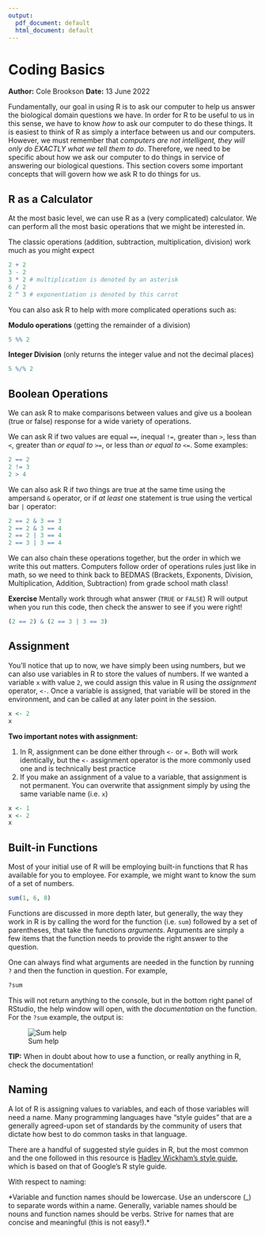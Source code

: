 ```yaml
---
output:
  pdf_document: default
  html_document: default
---
```

# Coding Basics
**Author:** Cole Brookson
**Date:** 13 June 2022

Fundamentally, our goal in using R is to ask our computer to help us answer the biological domain questions we have. In order for R to be useful to us in this sense, we have to know *how* to ask our computer to do these things. It is easiest to think of R as simply a interface between us and our computers. However, we must remember that *computers are not intelligent, they will only do EXACTLY what we tell them to do*. Therefore, we need to be specific about how we ask our computer to do things in service of answering our biological questions. This section covers some important concepts that will govern how we ask R to do things for us. 

## R as a Calculator

At the most basic level, we can use R as a (very complicated) calculator. We can perform all the most basic operations that we might be interested in. 

The classic operations (addition, subtraction, multiplication, division) work much as you might expect 

```r
2 + 2
3 - 2
3 * 2 # multiplication is denoted by an asterisk
6 / 2
2 ^ 3 # exponentiation is denoted by this carrot
```

You can also ask R to help with more complicated operations such as:

**Modulo operations** (getting the remainder of a division)
```r
5 %% 2
```

**Integer Division** (only returns the integer value and not the decimal places)

```r
5 %/% 2
```

## Boolean Operations

We can ask R to make comparisons between values and give us a boolean (true or false) response for a wide variety of operations. 

We can ask R if two values are equal `==`, inequal `!=`, greater than `>`, less than `<`, greater than *or equal to* `>=`, or less than *or equal to* `<=`. Some examples:

```r
2 == 2
2 != 3
2 > 4
```

We can also ask R if two things are true at the same time using the ampersand `&` operator, or if *at least* one statement is true using the vertical bar `|` operator:
```r
2 == 2 & 3 == 3
2 == 2 & 3 == 4
2 == 2 | 3 == 4
2 == 3 | 3 == 4
```

We can also chain these operations together, but the order in which we write this out matters. Computers follow order of operations rules just like in math, so we need to think back to BEDMAS (Brackets, Exponents, Division, Multiplication, Addition, Subtraction) from grade school math class! 

**Exercise** Mentally work through what answer (`TRUE` or `FALSE`) R will output when you run this code, then check the answer to see if you were right!
```r
(2 == 2) & (2 == 3 | 3 == 3)
```

## Assignment

You'll notice that up to now, we have simply been using numbers, but we can also use variables in R to store the values of numbers. If we wanted a variable `x` with value `2`, we could assign this value in R using the *assignment* operator, `<-`. Once a variable is assigned, that variable will be stored in the environment, and can be called at any later point in the session. 

```r
x <- 2
x
```

**Two important notes with assignment:**

1) In R, assignment can be done either through `<-` or `=`. Both will work identically, but the `<-` assignment operator is the more commonly used one and is technically best practice
2) If you make an assignment of a value to a variable, that assignment is not permanent. You can overwrite that assignment simply by using the same variable name (i.e. `x`)
```r
x <- 1
x <- 2
x
```

## Built-in Functions

Most of your initial use of R will be employing built-in functions that R has available for you to employee. For example, we might want to know the sum of a set of numbers. 
```r
sum(1, 6, 8)
```

Functions are discussed in more depth later, but generally, the way they work in R is by calling the word for the function (i.e. `sum`) followed by a set of parentheses, that take the functions *arguments*. Arguments are simply a few items that the function needs to provide the right answer to the question. 

One can always find what arguments are needed in the function by running `?` and then the function in question. For example, 

```r
?sum
```

This will not return anything to the console, but in the bottom right panel of RStudio, the help window will open, with the *documentation* on the function. For the `?sum` example, the output is: 

![Sum help](./img/sum-help.png)

**TIP:** When in doubt about how to use a function, or really anything in R, check the documentation!

## Naming 

A lot of R is assigning values to variables, and each of those variables will need a name. Many programming languages have "style guides" that are a generally agreed-upon set of standards by the community of users that dictate how best to do common tasks in that language. 

There are a handful of suggested style guides in R, but the most common and the one followed in this resource is [Hadley Wickham's style guide](http://adv-r.had.co.nz/Style.html), which is based on that of Google's R style guide. 

With respect to naming: 

*Variable and function names should be lowercase. Use an underscore (_) to separate words within a name. Generally, variable names should be nouns and function names should be verbs. Strive for names that are concise and meaningful (this is not easy!).* 

